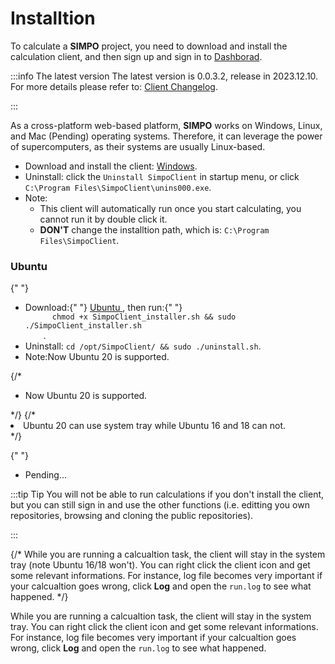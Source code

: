 
# Installtion

To calculate a **SIMPO** project, you need to download and install the calculation client, and then sign up and sign in to <a href={config.customFields.urlDashHome}>Dashborad</a>.

:::info The latest version
The latest version is 0.0.3.2, release in 2023.12.10. For more details please refer to: <a href="/docs/Changelog/SIMPO Client/2023">Client Changelog</a>.

:::

As a cross-platform web-based platform, **SIMPO** works on Windows, Linux, and Mac (Pending) operating
systems. Therefore, it can leverage the power of supercomputers, as their systems are usually
Linux-based.

<Tabs>

  <TabItem value="windows" label="Windows" default>

  <ul>
    <li>
      Download and install the client: <a href={config.customFields.urlDownloadClientWindows} target="_blank" download>Windows</a>.
    </li>
    <li>
      Uninstall: click the <code>Uninstall SimpoClient</code> in startup menu, or click <code>C:\Program Files\SimpoClient\unins000.exe</code>.
    </li>
    <li>
      Note:
        <ul>
          <li>
            This client will automatically run once you start calculating, you cannot run it by double click it.
          </li>
          <li>
            <b>DON'T</b> change the installtion path, which is: <code>C:\Program Files\SimpoClient</code>.
          </li>
        </ul>
    </li>

  </ul>

  </TabItem>

  <TabItem value="linux" label="Linux">

### Ubuntu

{" "}
<ul>
  <li>
    Download:{" "}
    <a
      href={config.customFields.urlDownloalClientUbuntu}
      target="_blank"
      download
    >
      Ubuntu
    </a>
    , then run:{" "}
    <code>
      chmod +x SimpoClient_installer.sh && sudo ./SimpoClient_installer.sh
    </code>
    .
  </li>
  <li>
    Uninstall: <code>cd /opt/SimpoClient/ && sudo ./uninstall.sh</code>.
  </li>
  <li>Note:Now Ubuntu 20 is supported.</li>
</ul>
{/* <ul>
          <li>
            Now Ubuntu 20 is supported.
          </li>
        </ul> */}
{/* <li>
    Ubuntu 20 can use system tray while Ubuntu 16 and 18 can not.
  </li> */}

  </TabItem>

  <TabItem value="mac" label="Mac">

{" "}
<ul>
  <li>Pending...</li>
</ul>

  </TabItem>

</Tabs>

:::tip Tip
You will not be able to run calculations if you don't install the client, but you can still sign in and use the other functions (i.e. editting you own repositories, browsing and cloning the public repositories).

:::

{/* While you are running a calcualtion task, the client will stay in the system tray (note Ubuntu 16/18 won't). You can right click the client icon and get some relevant informations. For instance, log file becomes very important if your calcualtion goes wrong, click **Log** and open the ``run.log`` to see what happened. */}

While you are running a calcualtion task, the client will stay in the system tray. You can right click the client icon and get some relevant informations. For instance, log file becomes very important if your calcualtion goes wrong, click **Log** and open the `run.log` to see what happened.
